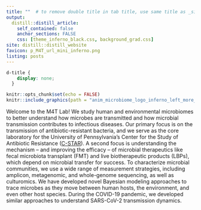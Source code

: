 ```yaml
---
title: ""  # to remove double title in tab title, use same title as _site.yaml; to use ;title: index title', leave blank
output:
  distill::distill_article:
    self_contained: false
    anchor_sections: FALSE
    css: [theme_inferno_black.css, background_grad.css]
site: distill::distill_website
favicon: p_M4T_url_mini_inferno.png
listing: posts
---
```


```css
d-title {
    display: none;
  }
```

```r

knitr::opts_chunk$set(echo = FALSE)
knitr::include_graphics(path = "anim_microbiome_logo_inferno_left_more_space_trans.gif")

```
  
Welcome to the M4T Lab! We study human and environmental microbiomes to better understand how microbes are transmitted and how microbial transmission contributes to infectious diseases. Our primary focus is on the transmission of antibiotic-resistant bacteria, and we serve as the core laboratory for the University of Pennsylvania's Center for the Study of Antibiotic Resistance ([C-STAR](ares.med.upenn.edu)). A second focus is understanding the mechanism -- and improving the efficacy -- of microbial therapeutics like fecal microbiota transplant (FMT) and live biotherapeutic products (LBPs), which depend on microbial transfer for success. To characterize microbial communities, we use a wide range of measurement strategies, including amplicon, metagenomic, and whole-genome sequencing, as well as culturomics. We have developed novel Bayesian modeling approaches to trace microbes as they move between human hosts, the environment, and even other host species. During the COVID-19 pandemic, we developed similar approaches to understand SARS-CoV-2 transmission dynamics.  
  
 <br>

 <br>

 <br>
 
